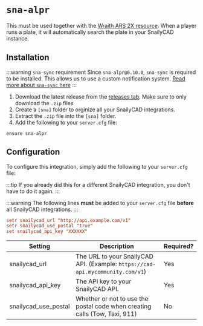 # `sna-alpr`

This must be used together with the [Wraith ARS 2X resource](https://forum.cfx.re/t/release-wraith-ars-2x-police-radar-and-plate-reader-v1-3-1/1058277).
When a player runs a plate, it will automatically search the plate in your SnailyCAD instance.

## Installation

:::warning `sna-sync` requirement
Since `sna-alpr@0.10.0`, `sna-sync` is required to be installed. This allows us to use a custom notification system. [Read more about `sna-sync` here](/docs/fivem-integrations/scripts/sna-sync)
:::

1. Download the latest release from the [releases tab](https://github.com/SnailyCAD/fivem-integrations/releases/latest). Make sure to only download the `.zip` files
2. Create a `[sna]` folder to orginize all your SnailyCAD integrations.
3. Extract the `.zip` file into the `[sna]` folder.
4. Add the following to your `server.cfg` file:

```
ensure sna-alpr
```

## Configuration

To configure this integration, simply add the following to your `server.cfg` file:

:::tip
If you already did this for a different SnailyCAD integration, you don't have to do it again.
:::

:::warning
The following lines **must** be added to your `server.cfg` file **before** all SnailyCAD integrations.
:::

```cfg
setr snailycad_url "http://api.example.com/v1"
setr snailycad_use_postal "true"
set snailycad_api_key "XXXXXX"
```

| Setting              | Description                                                                    | Required? |
| -------------------- | ------------------------------------------------------------------------------ | --------- |
| snailycad_url        | The URL to your SnailyCAD API. (Example: `https://cad-api.mycommunity.com/v1`) | Yes       |
| snailycad_api_key    | The API key to your SnailyCAD API.                                             | Yes       |
| snailycad_use_postal | Whether or not to use the postal code when creating calls (Tow, Taxi, 911)     | No        |
